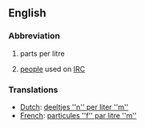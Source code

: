 ==English==

===Abbreviation===

# parts per litre
# {{IRC}} [[people]] used on [[IRC]]

===Translations===
*[[Dutch]]: [[deeltjes ''n'' per liter ''m'']]
*[[French]]: [[particules ''f'' par litre ''m'']]